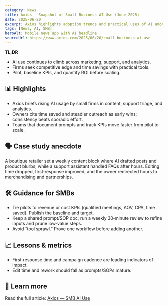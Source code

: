 ```yaml
---
category: News
title: Axios — Snapshot of Small Business AI Use (June 2025)
date: 2025-06-20
excerpt: Axios highlights adoption trends and practical uses of AI among U.S. small businesses.
tags: [News, AI, SMB]
heroAlt: Mobile news app with AI headline
sourceUrl: https://www.axios.com/2025/06/20/small-business-ai-use
---
```


**TL;DR**

- AI use continues to climb across marketing, support, and analytics.
- Firms seek competitive edge and time savings with practical tools.
- Pilot, baseline KPIs, and quantify ROI before scaling.

## 📊 Highlights

- Axios briefs rising AI usage by small firms in content, support triage, and analytics.
- Owners cite time saved and steadier outreach as early wins; consistency beats sporadic effort.
- Teams that document prompts and track KPIs move faster from pilot to scale.

## 🗣 Case study anecdote

A boutique retailer set a weekly content block where AI drafted posts and product blurbs, while a support assistant handled FAQs after hours. Editing time dropped, first‑response improved, and the owner redirected hours to merchandising and partnerships.

## 🛠 Guidance for SMBs

- Tie pilots to revenue or cost KPIs (qualified meetings, AOV, CPA, time saved). Publish the baseline and target.
- Keep a shared prompt/SOP doc; run a weekly 30‑minute review to refine inputs and prune low‑value steps.
- Avoid “tool sprawl.” Prove one workflow before adding another.

## 📈 Lessons & metrics

- First‑response time and campaign cadence are leading indicators of impact.
- Edit time and rework should fall as prompts/SOPs mature.

## 🔗 Learn more

Read the full article: <a href="https://www.axios.com/2025/06/20/small-business-ai-use" target="_blank" rel="noopener noreferrer">Axios — SMB AI Use</a>

